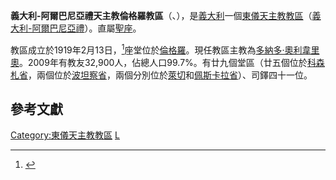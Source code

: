 {{Infobox Roman Catholic diocese
|name= 倫格羅
|jurisdiction=教區
|latin = Eparchia Lungrensis
|image =Roman Catholic Eparchy of Lungro in Italy.svg
|caption =教區範圍
|location = [[義大利|義大利]]
|territory = 分散於四個省
|population = 32,900
|rite = [[義大利-阿爾巴尼亞禮天主教會|義大利-阿爾巴尼亞禮]]
|patron = [[聖尼古拉|聖尼古拉]]
|province = 直屬聖座
|established = 1919年
|cathedral = [[聖尼古拉主教座堂_(倫格羅)|聖尼古拉座堂]]
|co-cathedral = 
|leadership = 主教
|website = http://www.eparchialungro.it/
|pope = 
|patriarch= 
|metropolitan = 
|ordinary = [[多納多·奧利韋里奧|多納多·奧利韋里奧]]
|coadjutor archbishop =
|coadjutor bishop =
|auxiliary =
|emeritus =
}}

'''義大利-阿爾巴尼亞禮天主教倫格羅教區'''（{{lang-la|Eparchia Lungrensis}}、{{lang-it|Eparchia di Lungro degli Italo-Albanesi}}），是[[義大利|義大利]]一個[[東儀天主教|東儀天主教]][[教區|教區]]（[[義大利-阿爾巴尼亞禮天主教會|義大利-阿爾巴尼亞禮]]）。直屬[[聖座|聖座]]。

教區成立於1919年2月13日，<ref>{{cite journal
|journal=[[宗座公報|宗座公報]]
|publisher=梵蒂岡出版社
|date=1919年
|volume=11
|title=''Catholici fideles''
|page=222-226
|url=http://www.vatican.va/archive/aas/documents/AAS%2011%20%5B1919%5D%20-%20ocr.pdf
|access-date=2013-05-15
|archive-date=2011-04-28
|archive-url=https://web.archive.org/web/20110428110309/http://www.vatican.va/archive/aas/documents/AAS%2011%20%5B1919%5D%20-%20ocr.pdf
|dead-url=no
}}</ref>座堂位於[[倫格羅|倫格羅]]。現任教區主教為[[多納多·奧利韋里奧|多納多·奧利韋里奧]]。2009年有教友32,900人，佔總人口99.7%。有廿九個堂區（廿五個位於[[科森札省|科森札省]]，兩個位於[[波坦察省|波坦察省]]，兩個分別位於[[萊切|萊切]]和[[佩斯卡拉省|佩斯卡拉省]]）、司鐸四十一位。

==參考文獻==
{{reflist}}

[[Category:東儀天主教教區|Category:東儀天主教教區]]
[[Category:義大利天主教教區|L]]
{{意大利天主教教區}}